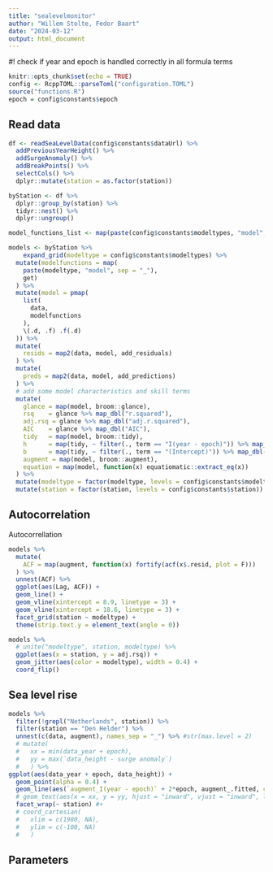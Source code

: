 ```yaml
---
title: "sealevelmonitor"
author: "Willem Stolte, Fedor Baart"
date: "2024-03-12"
output: html_document
---
```



#! check if year and epoch is handled correctly in all formula terms



```r
knitr::opts_chunk$set(echo = TRUE)
config <- RcppTOML::parseToml("configuration.TOML")
source("functions.R")
epoch = config$constants$epoch
```

## Read data


```r
df <- readSeaLevelData(config$constants$dataUrl) %>%
  addPreviousYearHeight() %>%
  addSurgeAnomaly() %>%
  addBreakPoints() %>%
  selectCols() %>%
  dplyr::mutate(station = as.factor(station))

byStation <- df %>%
  dplyr::group_by(station) %>%
  tidyr::nest() %>%
  dplyr::ungroup()
```



```r

model_functions_list <- map(paste(config$constants$modeltypes, "model", sep = "_"), get)

models <- byStation %>%
    expand_grid(modeltype = config$constants$modeltypes) %>%
  mutate(modelfunctions = map(
    paste(modeltype, "model", sep = "_"), 
    get)
  ) %>%
  mutate(model = pmap(
    list(
      data,
      modelfunctions
    ),
    \(.d, .f) .f(.d)
  )) %>% 
  mutate(
    resids = map2(data, model, add_residuals)
  ) %>%
  mutate(
    preds = map2(data, model, add_predictions)
  ) %>%
  # add some model characteristics and skill terms
  mutate(
    glance = map(model, broom::glance),
    rsq    = glance %>% map_dbl("r.squared"),
    adj.rsq = glance %>% map_dbl("adj.r.squared"),
    AIC    = glance %>% map_dbl("AIC"),
    tidy   = map(model, broom::tidy),
    h      = map(tidy, ~ filter(., term == "I(year - epoch)")) %>% map_dbl("estimate"),
    b      = map(tidy, ~ filter(., term == "(Intercept)")) %>% map_dbl("estimate"),
    augment = map(model, broom::augment),
    equation = map(model, function(x) equatiomatic::extract_eq(x))
  ) %>%
  mutate(modeltype = factor(modeltype, levels = config$constants$modeltypes)) %>%
  mutate(station = factor(station, levels = config$constants$station))

```

## Autocorrelation

Autocorrellation

```r
models %>%
  mutate(
    ACF = map(augment, function(x) fortify(acf(x$.resid, plot = F)))
  ) %>%
  unnest(ACF) %>%
  ggplot(aes(Lag, ACF)) +
  geom_line() +
  geom_vline(xintercept = 8.9, linetype = 3) +
  geom_vline(xintercept = 18.6, linetype = 3) +
  facet_grid(station ~ modeltype) +
  theme(strip.text.y = element_text(angle = 0))

```


```r
models %>%
  # unite("modeltype", station, modeltype) %>%
  ggplot(aes(x = station, y = adj.rsq)) +
  geom_jitter(aes(color = modeltype), width = 0.4) +
  coord_flip()
```

## Sea level rise

```r
models %>%
  filter(!grepl("Netherlands", station)) %>%
  filter(station == "Den Helder") %>%
  unnest(c(data, augment), names_sep = "_") %>% #str(max.level = 2)
  # mutate(
  #   xx = min(data_year + epoch), 
  #   yy = max(`data_height - surge anomaly`)
  #   ) %>%
ggplot(aes(data_year + epoch, data_height)) +
  geom_point(alpha = 0.4) +
  geom_line(aes(`augment_I(year - epoch)` + 2*epoch, augment_.fitted, color = modeltype), size = 1) +
  # geom_text(aes(x = xx, y = yy, hjust = "inward", vjust = "inward", label = equation), parse = TRUE, size = 2.5) +
  facet_wrap(~ station) #+
  # coord_cartesian(
  #   xlim = c(1980, NA),
  #   ylim = c(-100, NA)
  #   )

```


## Parameters



```r

```


